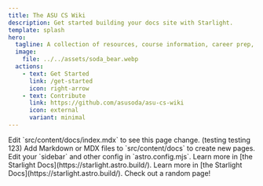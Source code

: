 ```yaml
---
title: The ASU CS Wiki
description: Get started building your docs site with Starlight.
template: splash
hero:
  tagline: A collection of resources, course information, career prep, and more for ASU CS students! Brought to you by <a href="https://thesoda.io/">SoDA</a> 🥤
  image:
    file: ../../assets/soda_bear.webp
  actions:
    - text: Get Started
      link: /get-started
      icon: right-arrow
    - text: Contribute
      link: https://github.com/asusoda/asu-cs-wiki
      icon: external
      variant: minimal
---
```




<CardGrid stagger>
	<Card title="Courses Explorer" icon="pencil">
		Edit `src/content/docs/index.mdx` to see this page change. (testing testing 123)
	</Card>
	<Card title="Career Resources" icon="add-document">
		Add Markdown or MDX files to `src/content/docs` to create new pages.
	</Card>
	<Card title="Clubs & Orgs" icon="information">
		Edit your `sidebar` and other config in `astro.config.mjs`.
	</Card>
	<Card title="Research Opportunities" icon="puzzle">
		Learn more in [the Starlight Docs](https://starlight.astro.build/).
	</Card>
	<Card title="Campus Resources" icon="open-book">
		Learn more in [the Starlight Docs](https://starlight.astro.build/).
	</Card>
	<Card title="Random Page" icon="random">
		Check out a random page!
	</Card>
</CardGrid>
